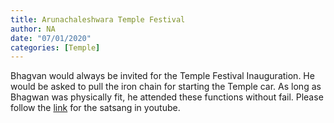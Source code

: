 ```yaml
---
title: Arunachaleshwara Temple Festival
author: NA
date: "07/01/2020"
categories: [Temple]
---
```

Bhagvan would always be invited for the Temple Festival Inauguration. He would be asked to pull the iron chain for starting the Temple car. As long as Bhagwan was physically fit, he attended these functions without fail.
 Please follow the [link](https://youtu.be/pw6zlcrN77A?si=KSjoBjADtunYS-NF) for the satsang in youtube.
